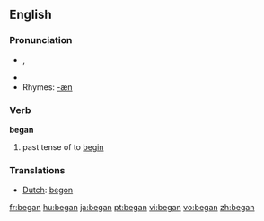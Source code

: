==English==

{{rank|since|use|used|252|began|thy|less|till}}

=== Pronunciation ===
*{{IPA|/bI'gæn/}}, {{SAMPA|/bI"g{n/}}
*{{audio|en-us-began.ogg|Audio (US)}}
*Rhymes: [[Rhymes:English:-æn|-æn]]

=== Verb ===
'''began'''
# past tense of to [[begin]]



=== Translations ===
*[[Dutch]]: [[begon]]

[[fr:began]]
[[hu:began]]
[[ja:began]]
[[pt:began]]
[[vi:began]]
[[vo:began]]
[[zh:began]]